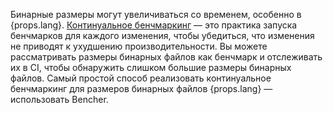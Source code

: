 Бинарные размеры могут увеличиваться со временем, особенно в {props.lang}. [Континуальное бенчмаркинг][continuous benchmarking] — это практика запуска бенчмарков для каждого изменения, чтобы убедиться, что изменения не приводят к ухудшению производительности. Вы можете рассматривать размеры бинарных файлов как бенчмарк и отслеживать их в CI, чтобы обнаружить слишком большие размеры бинарных файлов. Самый простой способ реализовать континуальное бенчмаркинг для размеров бинарных файлов {props.lang} — использовать Bencher.

[continuous benchmarking]: /ru/docs/explanation/continuous-benchmarking/